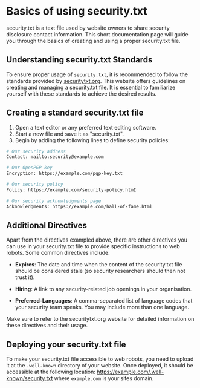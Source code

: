 # Basics of using security.txt

security.txt is a text file used by website owners to share security disclosure contact information. This short documentation page will guide you through the basics of creating and using a proper security.txt file.

## Understanding security.txt Standards
To ensure proper usage of `security.txt`, it is recommended to follow the standards provided by [securitytxt.org](https://securitytxt.org/). This website offers guidelines on creating and managing a security.txt file. It is essential to familiarize yourself with these standards to achieve the desired results.


## Creating a standard security.txt file
1) Open a text editor or any preferred text editing software.
2) Start a new file and save it as "security.txt".
3) Begin by adding the following lines to define security policies:
```bash
# Our security address
Contact: mailto:security@example.com

# Our OpenPGP key
Encryption: https://example.com/pgp-key.txt

# Our security policy
Policy: https://example.com/security-policy.htmI

# Our security acknowledgments page
Acknowledgments: https://example.com/hall-of-fame.html
```

## Additional Directives
Apart from the directives exampled above, there are other directives you can use in your security.txt file to provide specific instructions to web robots. Some common directives include:

* **Expires**: The date and time when the content of the security.txt file should be considered stale (so security researchers should then not trust it).

* **Hiring**: A link to any security-related job openings in your organisation.

* **Preferred-Languages**: A comma-separated list of language codes that your security team speaks. You may include more than one language.

Make sure to refer to the securitytxt.org website for detailed information on these directives and their usage.


## Deploying your security.txt file
To make your security.txt file accessible to web robots, you need to upload it at the `.well-known` directory of your website. Once deployed, it should be accessible at the following location: https://example.com/.well-known/security.txt where `example.com` is your sites domain.
